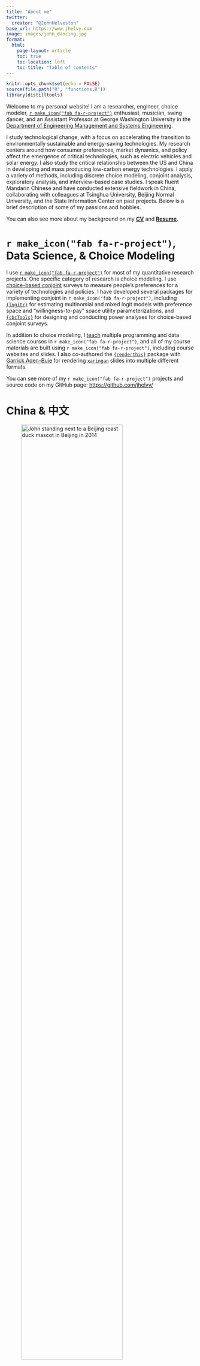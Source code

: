 ```yaml
---
title: "About me"
twitter:
  creator: "@JohnHelveston"
base_url: https://www.jhelvy.com
image: images/john_dancing.jpg
format:
  html:
    page-layout: article
    toc: true
    toc-location: left
    toc-title: "Table of contents"
---
```


```r
knitr::opts_chunk$set(echo = FALSE)
source(file.path("R", "functions.R"))
library(distilltools)
```

Welcome to my personal website! I am a researcher, engineer, choice modeler, [`r make_icon("fab fa-r-project")`](https://www.r-project.org/about.html) enthusiast, musician, swing dancer, and an Assistant Professor at George Washington University in the [Department of Engineering Management and Systems Engineering](http://emse.seas.gwu.edu/).

I study technological change, with a focus on accelerating the transition to environmentally sustainable and energy-saving technologies. My research centers around how consumer preferences, market dynamics, and policy affect the emergence of critical technologies, such as electric vehicles and solar energy. I also study the critical relationship between the US and China in developing and mass producing low-carbon energy technologies. I apply a variety of methods, including discrete choice modeling, conjoint analysis, exploratory analysis, and interview-based case studies. I speak fluent Mandarin Chinese and have conducted extensive fieldwork in China, collaborating with colleagues at Tsinghua University, Beijing Normal University, and the State Information Center on past projects. Below is a brief description of some of my passions and hobbies. 

You can also see more about my background on my [**CV**](https://www.jhelvy.com/content/helveston-cv.pdf) and [**Resume**](https://www.jhelvy.com/content/helveston-resume.pdf).

# `r make_icon("fab fa-r-project")`, Data Science, & Choice Modeling

I use [`r make_icon("fab fa-r-project")`](https://www.r-project.org/about.html) for most of my quantitative research projects. One specific category of research is choice modeling. I use [choice-based conjoint](https://sawtoothsoftware.com/help/lighthouse-studio/manual/hid_web_whatcbc.html) surveys to measure people's preferences for a variety of technologies and policies. I have developed several packages for implementing conjoint in `r make_icon("fab fa-r-project")`, including [`{logitr}`](https://jhelvy.github.io/logitr/) for estimating multinomial and mixed logit models with preference space and "willingness-to-pay" space utility parameterizations, and [`{cbcTools}`](https://jhelvy.github.io/cbcTools/) for  designing and conducting power analyses for choice-based conjoint surveys.

In addition to choice modeling, I [teach](teaching.html) multiple programming and data science courses in `r make_icon("fab fa-r-project")`, and all of my course materials are built using `r make_icon("fab fa-r-project")`, including course websites and slides. I also co-authored the [`{renderthis}`](https://jhelvy.github.io/renderthis/) package with [Garrick Aden-Buie](https://www.garrickadenbuie.com/) for rendering [`xaringan`](https://github.com/yihui/xaringan) slides into multiple different formats.

You can see more of my `r make_icon("fab fa-r-project")` projects and source code on my GitHub page: [https://github.com/jhelvy/](https://github.com/jhelvy/)

# China & 中文

![John standing next to a Beijing roast duck mascot in Beijing in 2014](images/people/john_china_duck.jpg){width=80%}

I began studying Chinese during my second year as an undergraduate engineering student at Virginia Tech in the fall of 2006. The next spring, I received the Horton Scholarship, which provided a unique opportunity to travel to China and complete an educational project of my own design. I traveled to Dalian in the summer of 2008 to study language and culture at Liaoning Normal University, then I moved to Shanghai in the fall to gain international engineering experience as an intern in General Electric's Advanced Wind Turbine Operations division. The project opened my eyes to the many forces that shape the adoption of emerging technologies, in particular the importance of policy and economics. After returning to the U.S., I was awarded a [Critical Language Scholarship](http://clscholarship.org/) by the U.S. Department of State to study Chinese in Harbin, China during the summer of 2009, and I have since returned to China numerous times for work or research, including an internship at the [Innovation Center for Energy and Transportation (iCET)](http://icet.org.cn/english/index.asp) and as a 2014 [East Asia Pacific Summer Institutes (EAPSI)](http://www.nsf.gov/eapsi) Fellow supported by the U.S. National Science Foundation. Today, I continue to use my language skills and experience in China while conducting interdisciplinary research in China.

# Swing Dancing

![John swing dancing in Beijing in 2016](images/people/john_dancing.jpg){width=80% .external}

Many of my closest friends know me first and foremost as a dancer. In the fall of 2006, I attended my first swing dance hosted by the Virginia Tech Swing Club [Soley Swing](https://gobblerconnect.vt.edu/organization/solelyswing), and swing dancing quickly became a major part of my life. I dance Lindy Hop, Balboa, Blues, and Charleston, and my dancing adventures have brought me to cities all over the world, including New York, Montreal, Boston, Washington D.C., Hong Kong, Beijing, Shanghai, Seoul, Pusan, Osaka, Taipei, and even on the [Great Wall of China](http://www.greatwallswingout.com/). Sharing the joy of swing dancing with friends and strangers all over the world is one of my greatest passions. I have competed internationally as a dancer, and my most accomplished achievement is winning 1st place in the Open Strictly Lindy Hop competition with my good friend Annabel Truesdell Quisao at the 2011 [International Lindy Hop Championship](http://www.ilhc.com/index.php) in Washington, D.C.

# Music

![John with his partner and violin after a concert at CMU in 2016](images/people/john_violin.jpg){width=60% .external}

Music was my earliest passion. I grew up playing piano, violin, and mandolin, and I have had the privilege of studying and performing with some incredible musicians. In high school I had the honor of studying violins with the legendary Dora Marshall Mullins of Virginia Beach, VA, and I have played in multiple ensembles, including the [Virginia Beach Symphony Orchestra](http://www.symphonicity.org/) (now "Symphonicity"), the [New River Valley Symphony](http://www.music.vt.edu/ensembles/nrvs/) at Virginia Tech, the [National Taiwan Normal University Symphony](http://www.music.ntnu.edu.tw/orchestra/eng/), and the [All University Orchestra](http://alluniversityorchestra.org/) at Carnegie Mellon University. I am also a self-taught mandolinist and guitarist and enjoy playing jazz and bluegrass. I have fortunately had many opportunities to play with some wonderful jazz friends, including the [Muddy Basin Ramblers](http://www.muddybasin.com/) (a New Orleans-style jazz band in Taipei) and the [Hot Club of Beijing](http://www.hotclubofbeijing.com/fr_home.cfm) (a gypsy swing band based in China's capital).

Thanks for visiting my site, and I am grateful for any feedback you may have!

Cheers,

John (章乐汉)
